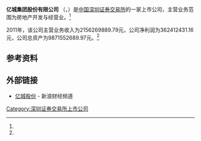 {{Infobox Company 
| company_name     = 亿城集团股份有限公司
| company_name_en  = Yeland Group Co., Ltd.
| company_logo     =
| company_type     = 上市公司<br>A股简称：'''亿城股份'''（{{szse|000616}}）
| company_slogan   = 
| foundation       = 
| location         = 
| key_people       = 
| industry         = 房地产开发与经营业
| products         =
| revenue          = 362412431.16元 （2011年）<ref name="ccer">CCER数据库 - 一般上市公司财务数据库</ref>
| operating_income =
| net_income       =2156269889.79元（2011年）<ref name="ccer"/>
| assets        = 9871552689.97元（2011年）<ref name="ccer"/>
| num_employees    = 
| parent           = 
| subsid           = 
| homepage         = 
| footnotes        = 
}}
'''亿城集团股份有限公司''' （{{szse|000616}}，{{lang|en|Yeland Group Co., Ltd.}}）是[[中国|中国]][[深圳证券交易所|深圳证券交易所]]的一家上市公司，主营业务范围为房地产开发与经营业。<ref name="ccer"/>

2011年，该公司主营业务收入为2156269889.79元，公司净利润为362412431.16元，公司总资产为9871552689.97元。<ref name="ccer"/>

==参考资料==
{{reflist}}

==外部链接==
*[http://finance.sina.com.cn/realstock/company/sz000616/nc.shtml 亿城股份] {{Wayback|url=http://finance.sina.com.cn/realstock/company/sz000616/nc.shtml |date=20201002122549 }} - 新浪财经频道

[[Category:深圳证券交易所上市公司|Category:深圳证券交易所上市公司]]
{{中国公司小作品}}